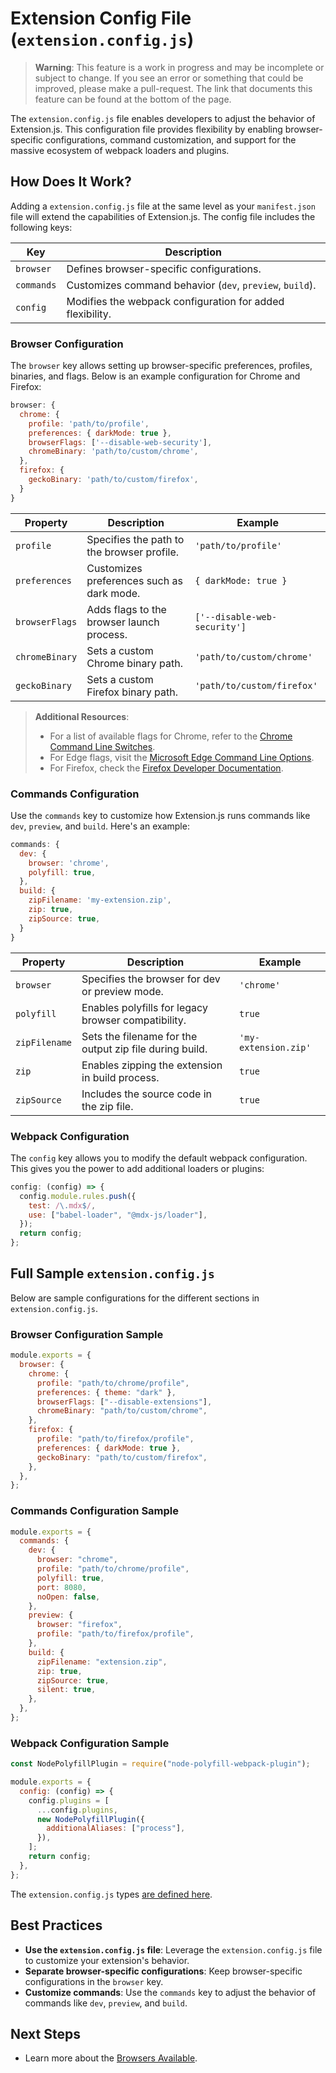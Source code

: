 
<AvatarImage icon="extension" />

# Extension Config File (`extension.config.js`)

> **Warning**: This feature is a work in progress and may be incomplete or subject to change.
> If you see an error or something that could be improved, please make a pull-request.
> The link that documents this feature can be found at the bottom of the page.

The `extension.config.js` file enables developers to adjust the behavior of Extension.js.
This configuration file provides flexibility by enabling browser-specific configurations,
command customization, and support for the massive ecosystem of webpack loaders and plugins.

## How Does It Work?

Adding a `extension.config.js` file at the same level as your `manifest.json` file will
extend the capabilities of Extension.js. The config file includes the following keys:

| Key        | Description                                               |
| ---------- | --------------------------------------------------------- |
| `browser`  | Defines browser-specific configurations.                  |
| `commands` | Customizes command behavior (`dev`, `preview`, `build`).  |
| `config`   | Modifies the webpack configuration for added flexibility. |

### Browser Configuration

The `browser` key allows setting up browser-specific preferences, profiles, binaries,
and flags. Below is an example configuration for Chrome and Firefox:

```js
browser: {
  chrome: {
    profile: 'path/to/profile',
    preferences: { darkMode: true },
    browserFlags: ['--disable-web-security'],
    chromeBinary: 'path/to/custom/chrome',
  },
  firefox: {
    geckoBinary: 'path/to/custom/firefox',
  }
}
```

| Property       | Description                                | Example                      |
| -------------- | ------------------------------------------ | ---------------------------- |
| `profile`      | Specifies the path to the browser profile. | `'path/to/profile'`          |
| `preferences`  | Customizes preferences such as dark mode.  | `{ darkMode: true }`         |
| `browserFlags` | Adds flags to the browser launch process.  | `['--disable-web-security']` |
| `chromeBinary` | Sets a custom Chrome binary path.          | `'path/to/custom/chrome'`    |
| `geckoBinary`  | Sets a custom Firefox binary path.         | `'path/to/custom/firefox'`   |

> **Additional Resources**:
>
> - For a list of available flags for Chrome, refer to the [Chrome Command Line Switches](https://peter.sh/experiments/chromium-command-line-switches/).
> - For Edge flags, visit the [Microsoft Edge Command Line Options](https://learn.microsoft.com/en-us/deployedge/microsoft-edge-command-line-options).
> - For Firefox, check the [Firefox Developer Documentation](https://developer.mozilla.org/en-US/docs/Mozilla/Command_Line_Options).

### Commands Configuration

Use the `commands` key to customize how Extension.js runs commands like `dev`, `preview`,
and `build`. Here's an example:

```js
commands: {
  dev: {
    browser: 'chrome',
    polyfill: true,
  },
  build: {
    zipFilename: 'my-extension.zip',
    zip: true,
    zipSource: true,
  }
}
```

| Property      | Description                                             | Example              |
| ------------- | ------------------------------------------------------- | -------------------- |
| `browser`     | Specifies the browser for dev or preview mode.          | `'chrome'`           |
| `polyfill`    | Enables polyfills for legacy browser compatibility.     | `true`               |
| `zipFilename` | Sets the filename for the output zip file during build. | `'my-extension.zip'` |
| `zip`         | Enables zipping the extension in build process.         | `true`               |
| `zipSource`   | Includes the source code in the zip file.               | `true`               |

### Webpack Configuration

The `config` key allows you to modify the default webpack configuration. This gives you
the power to add additional loaders or plugins:

```js
config: (config) => {
  config.module.rules.push({
    test: /\.mdx$/,
    use: ["babel-loader", "@mdx-js/loader"],
  });
  return config;
};
```

## Full Sample `extension.config.js`

Below are sample configurations for the different sections in `extension.config.js`.

### Browser Configuration Sample

```js
module.exports = {
  browser: {
    chrome: {
      profile: "path/to/chrome/profile",
      preferences: { theme: "dark" },
      browserFlags: ["--disable-extensions"],
      chromeBinary: "path/to/custom/chrome",
    },
    firefox: {
      profile: "path/to/firefox/profile",
      preferences: { darkMode: true },
      geckoBinary: "path/to/custom/firefox",
    },
  },
};
```

### Commands Configuration Sample

```js
module.exports = {
  commands: {
    dev: {
      browser: "chrome",
      profile: "path/to/chrome/profile",
      polyfill: true,
      port: 8080,
      noOpen: false,
    },
    preview: {
      browser: "firefox",
      profile: "path/to/firefox/profile",
    },
    build: {
      zipFilename: "extension.zip",
      zip: true,
      zipSource: true,
      silent: true,
    },
  },
};
```

### Webpack Configuration Sample

```js
const NodePolyfillPlugin = require("node-polyfill-webpack-plugin");

module.exports = {
  config: (config) => {
    config.plugins = [
      ...config.plugins,
      new NodePolyfillPlugin({
        additionalAliases: ["process"],
      }),
    ];
    return config;
  },
};
```

The `extension.config.js` types [are defined here](https://github.com/extension-js/extension.js/blob/main/programs/develop/commands/commands-lib/config-types.ts).

## Best Practices

- **Use the `extension.config.js` file**: Leverage the `extension.config.js` file to
  customize your extension's behavior.
- **Separate browser-specific configurations**: Keep browser-specific configurations
  in the `browser` key.
- **Customize commands**: Use the `commands` key to adjust the behavior of commands
  like `dev`, `preview`, and `build`.

## Next Steps

- Learn more about the [Browsers Available](#).
